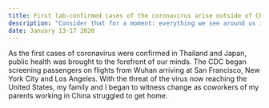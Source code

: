 ```yaml
---
title: First lab-confirmed cases of the coronavirus arise outside of China, initiating safety measures worldwide.
description: "Consider that for a moment: everything we see around us is assumed to have had a cause and is contingent upon."
date: January 13-17 2020
---
```


As the first cases of coronavirus were confirmed in Thailand and Japan, public health was brought to the forefront of our minds. The CDC began screening passengers on flights from Wuhan arriving at San Francisco, New York City and Los Angeles. With the threat of the virus now reaching the United States, my family and I began to witness change as coworkers of my parents working in China struggled to get home.

